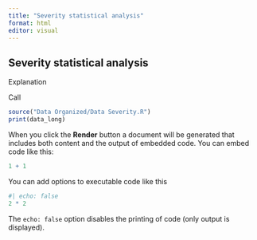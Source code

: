 ```yaml
---
title: "Severity statistical analysis"
format: html
editor: visual
---
```


## Severity statistical analysis

Explanation

Call

```r
source("Data Organized/Data Severity.R")
print(data_long)
```

When you click the **Render** button a document will be generated that includes both content and the output of embedded code. You can embed code like this:

```r
1 + 1
```

You can add options to executable code like this

```r
#| echo: false
2 * 2
```

The `echo: false` option disables the printing of code (only output is displayed).
